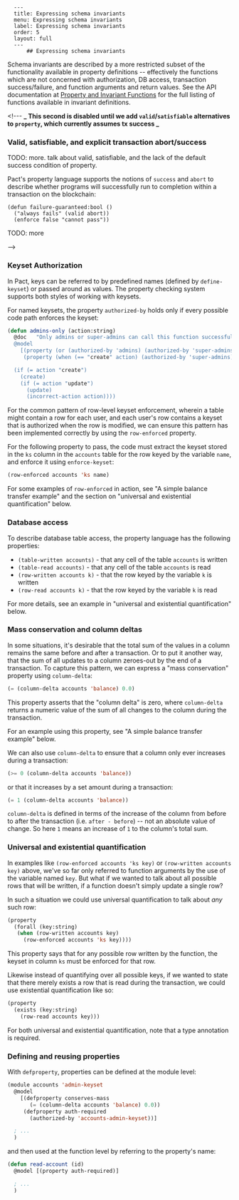       ---
      title: Expressing schema invariants
      menu: Expressing schema invariants
      label: Expressing schema invariants
      order: 5
      layout: full
      ---
          ## Expressing schema invariants

Schema invariants are described by a more restricted subset of the functionality
available in property definitions -- effectively the functions which are not
concerned with authorization, DB access, transaction success&#x2F;failure, and
function arguments and return values. See the API documentation at
[Property and Invariant Functions](http://pact-language.readthedocs.io/en/latest/pact-properties-api.html)
for the full listing of functions available in invariant definitions.

&lt;!--- **_ This second is disabled until we add `valid`&#x2F;`satisfiable`
alternatives to `property`, which currently assumes tx success _**

### Valid, satisfiable, and explicit transaction abort&#x2F;success

TODO: more. talk about valid, satisfiable, and the lack of the default success
condition of property.

Pact's property language supports the notions of `success` and `abort` to
describe whether programs will successfully run to completion within a
transaction on the blockchain:

```
(defun failure-guaranteed:bool ()
  ("always fails" (valid abort))
  (enforce false "cannot pass"))
```

TODO: more

--&gt;

### Keyset Authorization

In Pact, keys can be referred to by predefined names (defined by
`define-keyset`) or passed around as values. The property checking system
supports both styles of working with keysets.

For named keysets, the property `authorized-by` holds only if every possible
code path enforces the keyset:

```lisp
(defun admins-only (action:string)
  @doc   "Only admins or super-admins can call this function successfully.
  @model
    [(property (or (authorized-by 'admins) (authorized-by 'super-admins)))
     (property (when (== "create" action) (authorized-by 'super-admins)))]

  (if (= action "create")
    (create)
    (if (= action "update")
      (update)
      (incorrect-action action))))
```

For the common pattern of row-level keyset enforcement, wherein a table might
contain a row for each user, and each user's row contains a keyset that is
authorized when the row is modified, we can ensure this pattern has been
implemented correctly by using the `row-enforced` property.

For the following property to pass, the code must extract the keyset stored in
the `ks` column in the `accounts` table for the row keyed by the variable
`name`, and enforce it using `enforce-keyset`:

```lisp
(row-enforced accounts 'ks name)
```

For some examples of `row-enforced` in action, see "A simple balance transfer
example" and the section on "universal and existential quantification" below.

### Database access

To describe database table access, the property language has the following
properties:

- `(table-written accounts)` - that any cell of the table `accounts` is written
- `(table-read accounts)` - that any cell of the table `accounts` is read
- `(row-written accounts k)` - that the row keyed by the variable `k` is written
- `(row-read accounts k)` - that the row keyed by the variable `k` is read

For more details, see an example in "universal and existential quantification"
below.

### Mass conservation and column deltas

In some situations, it's desirable that the total sum of the values in a column
remains the same before and after a transaction. Or to put it another way, that
the sum of all updates to a column zeroes-out by the end of a transaction. To
capture this pattern, we can express a "mass conservation" property using
`column-delta`:

```lisp
(= (column-delta accounts 'balance) 0.0)
```

This property asserts that the "column delta" is zero, where `column-delta`
returns a numeric value of the sum of all changes to the column during the
transaction.

For an example using this property, see "A simple balance transfer example"
below.

We can also use `column-delta` to ensure that a column only ever increases
during a transaction:

```lisp
(>= 0 (column-delta accounts 'balance))
```

or that it increases by a set amount during a transaction:

```lisp
(= 1 (column-delta accounts 'balance))
```

`column-delta` is defined in terms of the increase of the column from before to
after the transaction (i.e. `after - before`) -- not an absolute value of
change. So here `1` means an increase of `1` to the column's total sum.

### Universal and existential quantification

In examples like `(row-enforced accounts 'ks key)` or
`(row-written accounts key)` above, we've so far only referred to function
arguments by the use of the variable named `key`. But what if we wanted to talk
about all possible rows that will be written, if a function doesn't simply
update a single row?

In such a situation we could use universal quantification to talk about _any_
such row:

```lisp
(property
  (forall (key:string)
   (when (row-written accounts key)
     (row-enforced accounts 'ks key))))
```

This property says that for any possible row written by the function, the keyset
in column `ks` must be enforced for that row.

Likewise instead of quantifying over all possible keys, if we wanted to state
that there merely exists a row that is read during the transaction, we could use
existential quantification like so:

```lisp
(property
  (exists (key:string)
    (row-read accounts key)))
```

For both universal and existential quantification, note that a type annotation
is required.

### Defining and reusing properties

With `defproperty`, properties can be defined at the module level:

```lisp
(module accounts 'admin-keyset
  @model
    [(defproperty conserves-mass
       (= (column-delta accounts 'balance) 0.0))
     (defproperty auth-required
       (authorized-by 'accounts-admin-keyset))]

  ; ...
  )
```

and then used at the function level by referring to the property's name:

```lisp
(defun read-account (id)
  @model [(property auth-required)]

  ; ...
  )
```
